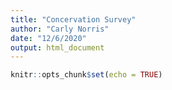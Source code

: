 ```yaml
---
title: "Concervation Survey"
author: "Carly Norris"
date: "12/6/2020"
output: html_document
---
```


```r
knitr::opts_chunk$set(echo = TRUE)
```

